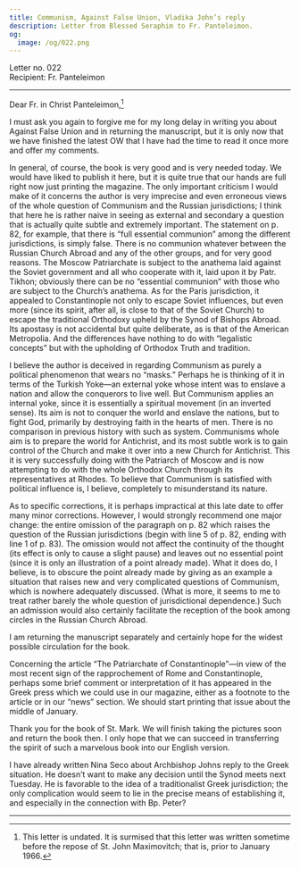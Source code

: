```yaml
---
title: Communism, Against False Union, Vladika John’s reply
description: Letter from Blessed Seraphim to Fr. Panteleimon.
og:
  image: /og/022.png
---
```


<div style={{textAlign:'right', fontFamily:'monospace'}}>Letter no. 022</div>
<div style={{textAlign:'left', fontFamily:'monospace'}}>Recipient: Fr. Panteleimon</div>

---

Dear Fr. in Christ Panteleimon,[^1]

I must ask you again to forgive me for my long delay in writing you about Against False Union and in returning the manuscript, but it is only now that we have finished the latest OW that I have had the time to read it once more and offer my comments.

In general, of course, the book is very good and is very needed today. We would have liked to publish it here, but it is quite true that our hands are full right now just printing the magazine. The only important criticism I would make of it concerns the author is very imprecise and even erroneous views of the whole question of Communism and the Russian jurisdictions; I think that here he is rather naive in seeing as external and secondary a question that is actually quite subtle and extremely important. The statement on p. 82, for example, that there is “full essential communion” among the different jurisdictions, is simply false. There is no communion whatever between the Russian Church Abroad and any of the other groups, and for very good reasons. The Moscow Patriarchate is subject to the anathema laid against the Soviet government and all who cooperate with it, laid upon it by Patr. Tikhon; obviously there can be no “essential communion” with those who are subject to the Church’s anathema. As for the Paris jurisdiction, it appealed to Constantinople not only to escape Soviet influences, but even more (since its spirit, after all, is close to that of the Soviet Church) to escape the traditional Orthodoxy upheld by the Synod of Bishops Abroad. Its apostasy is not accidental but quite deliberate, as is that of the American Metropolia. And the differences have nothing to do with “legalistic concepts” but with the upholding of Orthodox Truth and tradition.

I believe the author is deceived in regarding Communism as purely a political phenomenon that wears no “masks.” Perhaps he is thinking of it in terms of the Turkish Yoke—an external yoke whose intent was to enslave a nation and allow the conquerors to live well. But Communism applies an internal yoke, since it is essentially a spiritual movement (in an inverted sense). Its aim is not to conquer the world and enslave the nations, but to fight God, primarily by destroying faith in the hearts of men. There is no comparison in previous history with such as system. Communisms whole aim is to prepare the world for Antichrist, and its most subtle work is to gain control of the Church and make it over into a new Church for Antichrist. This it is very successfully doing with the Patriarch of Moscow and is now attempting to do with the whole Orthodox Church through its representatives at Rhodes. To believe that Communism is satisfied with political influence is, I believe, completely to misunderstand its nature.

As to specific corrections, it is perhaps impractical at this late date to offer many minor corrections. However, I would strongly recommend one major change: the entire omission of the paragraph on p. 82 which raises the question of the Russian jurisdictions (begin with line 5 of p. 82, ending with line 1 of p. 83). The omission would not affect the continuity of the thought (its effect is only to cause a slight pause) and leaves out no essential point (since it is only an illustration of a point already made). What it does do, I believe, is to obscure the point already made by giving as an example a situation that raises new and very complicated questions of Communism, which is nowhere adequately discussed. (What is more, it seems to me to treat rather barely the whole question of jurisdictional dependence.) Such an admission would also certainly facilitate the reception of the book among circles in the Russian Church Abroad.

I am returning the manuscript separately and certainly hope for the widest possible circulation for the book.

Concerning the article “The Patriarchate of Constantinople”—in view of the most recent sign of the rapprochement of Rome and Constantinople, perhaps some brief comment or interpretation of it has appeared in the Greek press which we could use in our magazine, either as a footnote to the article or in our “news” section. We should start printing that issue about the middle of January.

Thank you for the book of St. Mark. We will finish taking the pictures soon and return the book then. I only hope that we can succeed in transferring the spirit of such a marvelous book into our English version.

I have already written Nina Seco about Archbishop Johns reply to the Greek situation. He doesn’t want to make any decision until the Synod meets next Tuesday. He is favorable to the idea of a traditionalist Greek jurisdiction; the only complication would seem to lie in the precise means of establishing it, and especially in the connection with Bp. Peter?

---

[^1]: This letter is undated. It is surmised that this letter was written sometime before the repose of St. John Maximovitch; that is, prior to January 1966.
